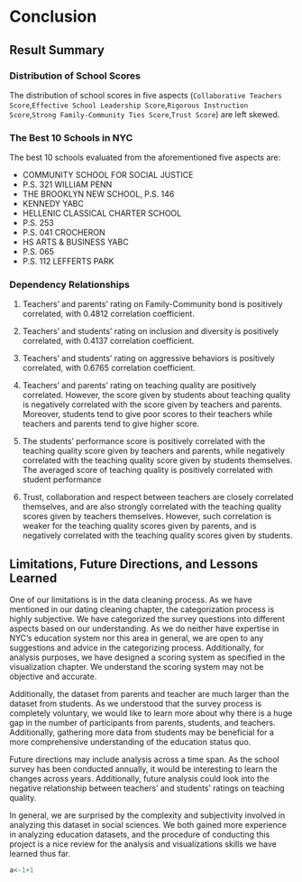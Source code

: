 # Conclusion

## Result Summary 

### Distribution of School Scores

The distribution of school scores in five aspects (`Collaborative Teachers Score`,`Effective School Leadership Score`,`Rigorous Instruction Score`,`Strong Family-Community Ties Score`,`Trust Score`) are left skewed.

### The Best 10 Schools in NYC

The best 10 schools evaluated from the aforementioned five aspects are:

- COMMUNITY SCHOOL FOR SOCIAL JUSTICE
- P.S. 321 WILLIAM PENN              
- THE BROOKLYN NEW SCHOOL, P.S. 146
- KENNEDY YABC                       
- HELLENIC CLASSICAL CHARTER SCHOOL  
- P.S. 253                           
- P.S. 041 CROCHERON                 
- HS ARTS & BUSINESS YABC            
- P.S. 065                           
- P.S. 112 LEFFERTS PARK

### Dependency Relationships

(1) Teachers' and parents' rating on Family-Community bond is positively correlated, with 0.4812 correlation coefficient.

(2) Teachers' and students' rating on inclusion and diversity is positively correlated, with 0.4137 correlation coefficient.

(3) Teachers' and students' rating on aggressive behaviors is positively correlated, with 0.6765 correlation coefficient.

(4) Teachers' and parents' rating on teaching quality are positively correlated. However, the score given by students about teaching quality is negatively correlated with the score given by teachers and parents. Moreover, students tend to give poor scores to their teachers while teachers and parents tend to give higher score.

(5) The students' performance score is positively correlated with the teaching quality score given by teachers and parents, while negatively correlated with the teaching quality score given by students themselves. The averaged score of teaching quality is positively correlated with student performance

(6) Trust, collaboration and respect between teachers are closely correlated themselves, and are also strongly correlated with the teaching quality scores given by teachers themselves. However, such correlation is weaker for the teaching quality scores given by parents, and is negatively correlated with the teaching quality scores given by students. 

## Limitations, Future Directions, and Lessons Learned

One of our limitations is in the data cleaning process. As we have mentioned in our dating cleaning chapter, the categorization process is highly subjective. We have categorized the survey questions into different aspects based on our understanding. As we do neither have expertise in NYC's education system nor this area in general, we are open to any suggestions and advice in the categorizing process. Additionally, for analysis purposes, we have designed a scoring system as specified in the visualization chapter. We understand the scoring system may not be objective and accurate.

Additionally, the dataset from parents and teacher are much larger than the dataset from students. As we understood that the survey process is completely voluntary, we would like to learn more about why there is a huge gap in the number of participants from parents, students, and teachers. Additionally, gathering more data from students may be beneficial for a more comprehensive understanding of the education status quo.

Future directions may include analysis across a time span. As the school survey has been conducted annually, it would be interesting to learn the changes across years. Additionally, future analysis could look into the negative relationship between teachers' and students' ratings on teaching quality.

In general, we are surprised by the complexity and subjectivity involved in analyzing this dataset in social sciences. We both gained more experience in analyzing education datasets, and the procedure of conducting this project is a nice review for the analysis and visualizations skills we have learned thus far. 

```r
a<-1+1
```



